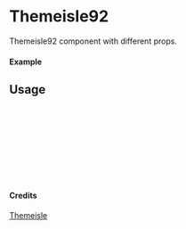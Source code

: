 
<Meta of={Themeisle92} title="Themeisle/Themeisle92" />

# Themeisle92

Themeisle92 component with different props.

#### Example

<Canvas of={Themeisle92.Primary} />

## Usage

```ts
import { Themeisle92 } from "yadl-ui";

const Example = () => {
  return (
      <Themeisle92 />
  );
};

export default Example;
```

#### Credits
[Themeisle](https://themeisle.com/illustrations/)
